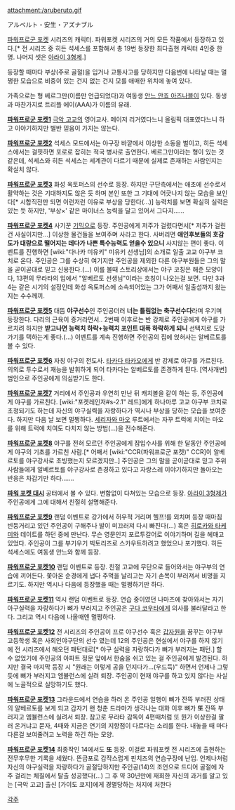 attachment:/aruberuto.gif

アルベルト・安生・アズナブル

[[파워프로군 포켓]] 시리즈의 캐릭터. 파워포켓 시리즈의 거의 모든 작품에서 등장하고 있다.[* 전 시리즈 중 히든 석세스를 포함해서 총 19번 등장한 최다출현 캐릭터 4인중 한명. 나머지 셋은 [[아라이 3형제]].]

등장할 때마다 부상(주로 골절)을 입거나 교통사고를 당하지만 다음번에 나타날 때는 멀쩡한 모습으로 비중이 있는 건지 없는 건지 모를 애매한 위치에 놓여 있다.

가족으로는 형 베르그만(이름만 언급되었다)과 여동생 [[안느 안죠 아즈나블]]이 있다. 동생과 마찬가지로 트리플 에이(AAA)가 이름의 유래.

'''[[파워프로군 포켓1]]'''
[[극악 고교]]의 영어교사. 메이저 리거였다느니 올림픽 대표였다느니 하고 이야기하지만 별반 믿음이 가지는 않는다.

'''[[파워프로군 포켓2]]'''
석세스 모드에서는 야구장 바깥에서 이상한 소동을 벌이고, 히든 석세스에서는 걸핏하면 포로로 잡히는 적국 병사로 출연한다. 베르그만이라는 형이 있는 것 같은데, 석세스와 히든 석세스는 세계관이 다르기 때문에 실제로 존재하는 사람인지는 확실치 않다.

'''[[파워프로군 포켓3]]'''
화성 옥토퍼스의 선수로 등장. 하지만 구단측에서는 애초에 선수로서 활약하는 것은 기대하지도 않은 듯 하며 본인 또한 그 기대에 어긋나지 않는 모습을 보인다[* 시합직전만 되면 이런저런 이유로 부상을 당한다(...)] 능력치를 보면 확실히 실력은 있는 듯 하지만, '부상×' 같은 마이너스 능력을 달고 있어서 그다지……

'''[[파워프로군 포켓4]]'''
사기꾼 [[기믹]]으로 등장. 주인공에게 저주가 걸렸다면서[* 저주가 걸린건 사실이지만...] 이상한 물건들을 보여주며 사라고 한다. 사버리면 '''애인후보들의 호감도가 대량으로 떨어지는 데다가 나쁜 특수능력도 얻을수 있으니''' 사지않는 편이 좋다. 이벤트를 진행하면 [wiki:"다나카 미유키" 미유키 선생님]의 소개로 일출 고교 야구부 코치로 온다. 주인공은 그를 수상히 여기지만 주인공을 제외한 다른 야구부원들은 그의 말을 곧이곧대로 믿고 신용한다.(...) 이를 볼때 스토리상에서는 야구 코칭은 해준 모양이다, 13편의 무라타의 입에서 "알베르토 선생님"이라는 호칭이 나오는걸 보면. 다만 3과 4는 같은 시기의 설정인데 화성 옥토퍼스에 소속되어있는 그가 어째서 일출섬까지 왔는지는 수수께끼.

'''[[파워프로군 포켓5]]'''
대뜸 '''야구선수'''인 주인공더러 '''너는 틀림없는 축구선수다'''라며 우기며 등장한다. 다리의 근육이 증거라면서..
2번째 이후로는 반 강제로 주인공에게 야구를 가르치려 하지만 '''받고나면 능력치 하락+능력치 포인트 대폭 하락하게 되니''' 선택지로 도망가기를 택하는게 좋다.(...)
이벤트를 계속 진행하면 주인공의 집에 얹혀사는 알베르토를 볼 수 있다.

'''[[파워프로군 포켓6]]'''
자칭 야구의 전도사. [[타카다 타카오]]에게 반 강제로 야구를 가르친다. 의외로 투수로서 재능을 발휘하게 되어 타카다는 알베르토를 존경하게 된다. [역사개변] 범인으로 주인공에게 의심받기도 한다.

'''[[파워프로군 포켓7]]'''
거리에서 주인공과 우연히 만난 뒤 캐치볼을 같이 하는 등, 주인공에게 야구를 가르친다. [wiki:"포켓레인저#s-2.1" 레드]에게 하나마루 고교 야구부 코치로 초청되기도 하는데 자신의 야구실력을 자랑하다가 역시나 부상을 당하는 모습을 보여준다. 하지만 다음 날 보면 멀쩡하다.
[[세리자와 마오]] 루트에서는 자꾸 트럭에 치이는 마오를 위해 트럭에 치여도 다치지 않는 방법(...)을 전수해준다.

'''[[파워프로군 포켓8]]'''
야구를 전혀 모르던 주인공에게 잠입수사를 위해 한 달동안 주인공에게 야구의 기초를 가르친 사람.[* 어째서 [wiki:"CCR(파워프로군 포켓)" CCR]이 알베르토를 야구강사로 초빙했는지 모르겠지만..] 주인공은 그의 말을 곧이곧대로 믿고 주위 사람들에게 알베르토를 야구강사로 존경하고 있다고 자랑스레 이야기하지만 돌아오는 반응은 차갑기만 하다…….

'''[[파워 포켓 대시]]'''
공터에서 볼 수 있다. 변함없이 다쳐있는 모습으로 등장.
[[아라이 3형제]]가 주인공에게 그에 대해서 친절히 설명해준다.

'''[[파워프로군 포켓9]]'''
랜덤 이벤트로 강가에서 허우적 거리며 헬프!를 외치며 등장 때마침 빈둥거리고 있던 주인공이 구해주나 발이 미끄러져 다시 빠진다(...) 혹은 [[히로카와 타케미]]와 데이트를 하던 중에 만난다. 무슨 영문인지 포르투갈어로 이야기하며 길을 헤매고 있었다. 주인공이 그를 부기우기 빅토리즈로 스카우트하려고 했었으나 포기했다. 히든 석세스에도 여동생 안느와 함께 등장.

'''[[파워프로군 포켓10]]'''
랜덤 이벤트로 등장. 친절 고교에 무단으로 들어와서는 야구부의 연습에 끼어든다. 쫓아온 순경에게 냅다 주먹을 날리고는 자기 손목이 부러져서 비명을 지르기도. 하지만 역시나 다음에 등장했을 때는 멀쩡하기만 하다.

'''[[파워프로군 포켓11]]'''
역시 랜덤 이벤트로 등장. 연습 중이였던 나마즈에 찾아와서는 자기 아구실력을 자랑하다가 뼈가 부러지고 주인공은 [[구다 코우타]]에게 의사를 불러달라고 한다. 그리고 역시 다음에 나올때엔 멀쩡하다.

'''[[파워프로군 포켓12]]'''
전 시리즈의 주인공이 프로 야구선수 혹은 [[갑자원]]을 꿈꾸는 야구부 고등학생 혹은 사회인야구단의 선수 였는데 12의 주인공은 현실에서 야구를 하지 않기에 전 시리즈에서 해오던 패턴대로[* 야구 실력을 자랑하다가 뼈가 부러지는 패턴.] 할 수 없었기에 주인공의 아파트 정문 앞에서 한숨을 쉬고 있는 걸 주인공에게 발견된다. 하지만 결국 마지막 등장 시 "원래는 이렇게 공을 던지다가...(우드득)" 하면서 언제나 그렇듯에 뼈가 부러지고 엠뷸런스에 실려 퇴장. 주인공이 현재 야구를 하고 있지 않다는 사실에 노골적으로 실망하기도 했다.

'''[[파워프로군 포켓13]]'''
그라운드에서 연습을 하러 온 주인공 일행이 뼈가 잔뜩 부러진 상태의 알베르토를 보게 되고 갑자기 왠 청춘 드라마가 생각나는 대화 이후 뼈가 '''또''' 잔뜩 부러지고 엠뷸런스에 실려서 퇴장. 참고로 무라타 감독이 4편때처럼 또 뭔가 이상한걸 팔러 온거냐고 묻자, 4때와 지금은 연기의 지향점이 다르다는 소리를 한다. 내놓을 때 마다 다른걸 보여줄려고 노력을 하긴 하는 모양.

'''[[파워프로군 포켓14]]'''
최종작인 14에서도 '''또''' 등장. 이걸로 파워포켓 전 시리즈에 출현하는 전무후무한 기록을 세웠다. 뜬금포로 갑작스럽게 핀치즈의 연습구장에 난입. 언제나처럼 자신의 야구실력을 자랑하다가 골절당하지만 주인공(14)의 조언으로 드디어 골절에 자주 걸리는 체질에서 탈출 성공했다(...) 그 후 약 30년만에 재회한 자신의 과거를 알고 있는 [극악 고교] 출신 [가이도 쿄지]에게 경멸당하는 처지에 처한다


[[각주]]
